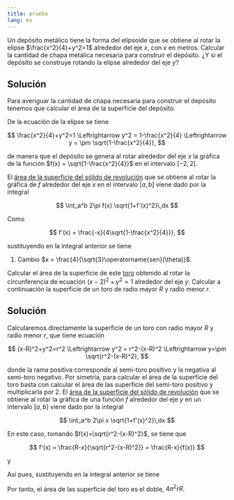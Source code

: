 ```yaml
---
title: prueba
lang: es
---
```


:::{#exr-superficie-deposito}
Un depósito metálico tiene la forma del elipsoide que se obtiene al rotar la elipse $\frac{x^2}{4}+y^2=1$ alrededor del eje $x$, con $x$ en metros. Calcular la cantidad de chapa metálica necesaria para construir el depósito. ¿Y si el depósito se construye rotando la elipse alrededor del eje $y$?
:::

:::{.callout-tip collapse="true"}
## Solución
Para averiguar la cantidad de chapa necesaria para construir el depósito tenemos que calcular el área de la superficie del depósito. 

De la ecuación de la elipse se tiene

$$
\frac{x^2}{4}+y^2=1 \Leftrightarrow y^2 = 1-\frac{x^2}{4} \Leftrightarrow y = \pm \sqrt{1-\frac{x^2}{4}},
$$

de manera que el depósito se genera al rotar alrededor del eje $x$ la gráfica de la función $f(x) = \sqrt{1-\frac{x^2}{4}}$ en el intervalo $[-2,2]$.

El [área de la superficie del sólido de revolución](https://aprendeconalf.es/analisis-manual/09-integrales.html#c%C3%A1lculo-de-superficies-de-s%C3%B3lidos-de-revoluci%C3%B3n) que se obtiene al rotar la gráfica de $f$ alrededor del eje $x$ en el intervalo $[a,b]$ viene dado por la integral

$$
\int_a^b 2\pi f(x) \sqrt{1+f'(x)^2}\,dx
$$

Como 

$$
f'(x) = \frac{-x}{4\sqrt{1-\frac{x^2}{4}}},
$$

sustituyendo en la integral anterior se tiene

\begin{align*}
\int_{-2}^2 2\pi f(x) \sqrt{1+f'(x)^2}\,dx
&= 2\pi \int_{-2}^2 \sqrt{1-\frac{x^2}{4}}\sqrt{1+ \left(\frac{-x}{4\sqrt{1-\frac{x^2}{4}}}\right)^2}\,dx \\
&= 2\pi \int_{-2}^2 \sqrt{1-\frac{x^2}{4}}\sqrt{1+ \frac{x^2}{16\left(1-\frac{x^2}{4}\right)}}\,dx \\
&= 2\pi \int_{-2}^2 \sqrt{\left(1-\frac{x^2}{4}\right)\left(1+ \frac{x^2}{16\left(1-\frac{x^2}{4}\right)}\right)}\,dx \\
&= 2\pi \int_{-2}^2 \sqrt{1-\frac{x^2}{4}+\frac{x^2}{16}}\,dx \\
&= 2\pi \int_{-2}^2 \sqrt{1-\frac{3x^2}{16}}\,dx \\
&= 2\pi \int_{-2}^2 \frac{1}{4}\sqrt{16-3x^2}\,dx \\
&= \frac{\pi}{2} \int_{-2}^2 \sqrt{4^2-(\sqrt{3}x)^2}\,dx \\
&= \frac{\pi}{2} \int_{\operatorname{arcsen}(-\sqrt{3}/2)}^{\operatorname{arcsen}(\sqrt{3}/2)} \sqrt{4^2-4^2\operatorname{sen(\theta)^2}}\frac{4}{\sqrt{3}}\cos(\theta)\,d\theta \tag{1} \\
&= \frac{\pi}{2} \int_{\operatorname{arcsen}(-\sqrt{3}/2)}^{\operatorname{arcsen}(\sqrt{3}/2)} 4\cos(\theta)\frac{4}{\sqrt{3}}\cos(\theta)\,d\theta \\
&= \frac{8\pi}{\sqrt{3}} \int_{\operatorname{arcsen}(-\sqrt{3}/2)}^{\operatorname{arcsen}(\sqrt{3}/2)} \cos(\theta)^2\,d\theta \\
&= \frac{8\pi}{\sqrt{3}} \int_{\operatorname{arcsen}(-\sqrt{3}/2)}^{\operatorname{arcsen}(\sqrt{3}/2)} \frac{1+\cos(2\theta)}{2}\,d\theta \\
&= \frac{8\pi}{\sqrt{3}}\left[\frac{\theta}{2}+\frac{1}{4}\operatorname{sen}(2\theta)\right]_{\operatorname{arcsen}(-\sqrt{3}/2)}^{\operatorname{arcsen}(\sqrt{3}/2)} \\
&= \frac{8\pi}{\sqrt{3}}\left[\frac{\theta}{2}+\frac{1}{2}\operatorname{sen}(\theta)\cos(\theta)\right]_{\operatorname{arcsen}(-\sqrt{3}/2)}^{\operatorname{arcsen}(\sqrt{3}/2)} \\
&=\frac{8\pi}{\sqrt{3}}\left(\frac{1}{2}\operatorname{arcsen}(\sqrt{3}/2)+\frac{1}{2}\operatorname{sen}(\operatorname{arcsen}(\sqrt{3}/2))\cos(\operatorname{arcsen}(\sqrt{3}/2)) - \frac{1}{2}\operatorname{arcsen}(-\sqrt{3}/2) - \frac{1}{2}\operatorname{sen}(\operatorname{arcsen}(-\sqrt{3}/2))\cos(\operatorname{arcsen}(-\sqrt{3}/2))\right)\\
&=\frac{8\pi}{\sqrt{3}}\left(\operatorname{arcsen}(\sqrt{3}/2)+\frac{\sqrt{3}}{4}\right)\\
&= \frac{8\pi^2}{3\sqrt{3}}2\pi
\approx 21.4784  \mbox{ m}^2.
\end{align*}

(1) Cambio $x = \frac{4}{\sqrt{3}\operatorname{sen}(\theta)}$.
:::

:::{#exr-superficie-toro}
Calcular el área de la superficie de este [toro](https://www.geogebra.org/m/wy2uquqc) obtenido al rotar la circunferencia de ecuación $(x-2)^2+y^2=1$ alrededor del eje $y$. Calcular a continuación la superficie de un toro de radio mayor $R$ y radio menor $r$.
:::

:::{.callout-tip collapse="true"}
## Solución
Calcularemos directamente la superficie de un toro con radio mayor $R$ y radio menor $r$, que tiene ecuación 

$$
(x-R)^2+y^2=r^2 \Leftrightarrow y^2 = r^2-(x-R)^2 \Leftrightarrow y=\pm \sqrt{r^2-(x-R)^2},
$$

donde la rama positiva corresponde al semi-toro positivo y la negativa al semi-toro negativo. Por simetría, para calcular el área de la superficie del toro basta con calcular el área de las superficie del semi-toro positivo y multiplicarla por 2. El [área de la superficie del sólido de revolución](https://aprendeconalf.es/analisis-manual/09-integrales.html#c%C3%A1lculo-de-superficies-de-s%C3%B3lidos-de-revoluci%C3%B3n) que se obtiene al rotar la gráfica de una función $f$ alrededor del eje $y$ en un intervalo $[a,b]$ viene dado por la integral

$$
\int_a^b 2\pi x \sqrt{1+f'(x)^2}\,dx
$$

En este caso, tomando $f(x)=\sqrt{r^2-(x-R)^2}$, se tiene que 

$$
f'(x) = \frac{R-x}{\sqrt{r^2-(x-R)^2}} = \frac{R-x}{f(x)}
$$

y

\begin{align*}
\sqrt{1+f'(x)^2} 
&= \sqrt{1+\left(\frac{R-x}{f(x)}\right)^2}
= \sqrt{\frac{f(x)^2+(x-R)^2}{f(x)^2}} \\
&= \sqrt{\frac{r^2}{f(x)^2}}
= \frac{r}{f(x)}
= \frac{r}{\sqrt{r^2-(x-R)^2}}
\end{align*}

Así pues, sustituyendo en la integral anterior se tiene

\begin{align*}
\int_{R-r}^{R+r} 2\pi x \sqrt{1+f'(x)^2}\,dx 
&= \int_{R-r}^{R+r} 2\pi x \frac{r}{\sqrt{r^2-(x-R)^2}}\,dx \\
&= 2\pi r \int_{R-r}^{R+r} \frac{x}{\sqrt{r^2-(x-R)^2}}\,dx \\
&= 2\pi r \int_{-1}^1 \frac{ur+R}{\sqrt{r^2-(ur)^2}}r\,du \tag{Cambio $u=\frac{x-R}{r}$}\\
&= 2\pi r \int_{-1}^1 \frac{ur+R}{\sqrt{1-u^2}}\,du \\
&= 2\pi r \left(\int_{-1}^1 \frac{ur}{\sqrt{1-u^2}}\,du + \int_{-1}^1 \frac{R}{\sqrt{1-u^2}}\right) \\
&= 2\pi r \left(r[-\sqrt{1-u^2}]_{-1}^1 + R[\operatorname{arcsen}(u)]_{-1}^1\right) \\
&= 2\pi r R\left(\frac{\pi}{2}+\frac{\pi}{2}\right)
= 2\pi^2 r R.
\end{align*}

Por tanto, el área de las superficie del toro es el doble, $4\pi^2 r R$.
:::
